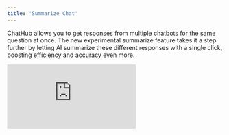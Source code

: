 ```yaml
---
title: 'Summarize Chat'
---
```


ChatHub allows you to get responses from multiple chatbots for the same question at once. The new experimental summarize feature takes it a step further by letting AI summarize these different responses with a single click, boosting efficiency and accuracy even more.

<iframe className="w-full aspect-video" src="https://www.youtube.com/embed/ujsadC2_00A?si=9T7-fbAXQR2pN4Es" title="YouTube video player" frameborder="0" allow="accelerometer; autoplay; clipboard-write; encrypted-media; gyroscope; picture-in-picture; web-share" allowfullscreen></iframe>
